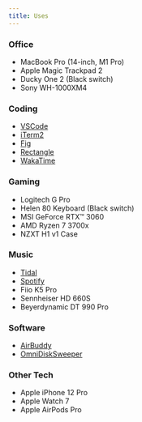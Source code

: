 ```yaml
---
title: Uses
---
```


### Office

- MacBook Pro (14-inch, M1 Pro)
- Apple Magic Trackpad 2
- Ducky One 2 (Black switch)
- Sony WH-1000XM4

### Coding

- [VSCode](https://code.visualstudio.com)
- [iTerm2](https://iterm2.com)
- [Fig](https://fig.io)
- [Rectangle](https://rectangleapp.com)
- [WakaTime](https://wakatime.com)

### Gaming

- Logitech G Pro
- Helen 80 Keyboard (Black switch)
- MSI GeForce RTX™ 3060
- AMD Ryzen 7 3700x
- NZXT H1 v1 Case

### Music

- [Tidal](https://tidal.com)
- [Spotify](https://www.spotify.com)
- Fiio K5 Pro
- Sennheiser HD 660S
- Beyerdynamic DT 990 Pro

### Software

- [AirBuddy](https://v2.airbuddy.app)
- [OmniDiskSweeper](https://www.omnigroup.com/more)

### Other Tech

- Apple iPhone 12 Pro
- Apple Watch 7
- Apple AirPods Pro
